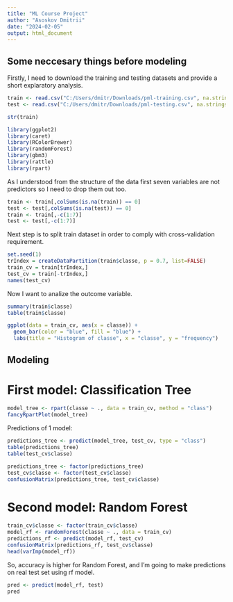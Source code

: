---
title: "ML Course Project"
author: "Asoskov Dmitrii"
date: "2024-02-05"
output: html_document
---

## Some neccesary things before modeling

Firstly, I need to download the training and testing datasets and provide a short explaratory analysis.

```{r, echo = TRUE}
train <- read.csv("C:/Users/dmitr/Downloads/pml-training.csv", na.strings=c("NA","#DIV/0!",""))
test <- read.csv("C:/Users/dmitr/Downloads/pml-testing.csv", na.strings=c("NA","#DIV/0!",""))

str(train)
```


```{r, echo = FALSE}
library(ggplot2)
library(caret)
library(RColorBrewer)
library(randomForest)
library(gbm3)
library(rattle)
library(rpart)
```

As I understood from the structure of the data first seven variables are not predictors so I need to drop them out too.

```{r, echo = TRUE}
train <- train[,colSums(is.na(train)) == 0]
test <- test[,colSums(is.na(test)) == 0]
train <- train[,-c(1:7)]
test <- test[,-c(1:7)]
```

Next step is to split train dataset in order to comply with cross-validation requirement.

```{r, echo = TRUE}
set.seed(1)
trIndex = createDataPartition(train$classe, p = 0.7, list=FALSE)
train_cv = train[trIndex,]
test_cv = train[-trIndex,] 
names(test_cv)
```

Now I want to analize the outcome variable.

```{r, echo = TRUE}
summary(train$classe)
table(train$classe)

ggplot(data = train_cv, aes(x = classe)) +
  geom_bar(color = "blue", fill = "blue") + 
  labs(title = "Histogram of classe", x = "classe", y = "frequency")
```


## Modeling

# First model: Classification Tree

```{r, echo=TRUE}
model_tree <- rpart(classe ~ ., data = train_cv, method = "class")
fancyRpartPlot(model_tree)
```
Predictions of 1 model:

```{r, echo = TRUE}
predictions_tree <- predict(model_tree, test_cv, type = "class")
table(predictions_tree)
table(test_cv$classe)

predictions_tree <- factor(predictions_tree)
test_cv$classe <- factor(test_cv$classe)
confusionMatrix(predictions_tree, test_cv$classe)
```
# Second model: Random Forest

```{r, echo = TRUE}
train_cv$classe <- factor(train_cv$classe)
model_rf <- randomForest(classe ~ ., data = train_cv)
predictions_rf <- predict(model_rf, test_cv)
confusionMatrix(predictions_rf, test_cv$classe)
head(varImp(model_rf))
```
So, accuracy is higher for Random Forest, and I'm going to make predictions on real test set using rf model.

```{r, echo = TRUE}
pred <- predict(model_rf, test)
pred
```